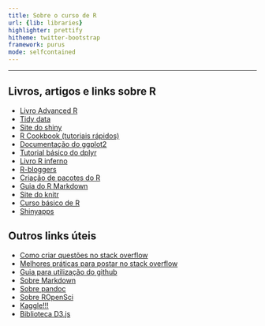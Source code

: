 ```yaml
---
title: Sobre o curso de R
url: {lib: libraries}
highlighter: prettify
hitheme: twitter-bootstrap
framework: purus
mode: selfcontained
--- 
```


---

## Livros, artigos e links sobre R
- [Livro Advanced R](http://adv-r.had.co.nz/)
- [Tidy data](http://www.jstatsoft.org/v59/i10/paper)
- [Site do shiny](http://www.r-bloggers.com/)
- [R Cookbook (tutoriais rápidos)](http://www.cookbook-r.com/)
- [Documentação do ggplot2](http://ggplot2.org/)
- [Tutorial básico do dplyr](http://cran.rstudio.com/web/packages/dplyr/vignettes/introduction.html)
- [Livro R inferno](http://www.burns-stat.com/pages/Tutor/R_inferno.pdf)
- [R-bloggers](http://www.r-bloggers.com/)
- [Criação de pacotes do R](http://r-pkgs.had.co.nz/description.html)
- [Guia do R Markdown](http://rmarkdown.rstudio.com/)
- [Site do knitr](http://yihui.name/knitr/)
- [Curso básico de R](https://www.codeschool.com/courses/try-r)
- [Shinyapps](http://www.shinyapps.io/)\

## Outros links úteis
- [Como criar questões no stack overflow](http://pt.stackoverflow.com/editing-help)
- [Melhores práticas para postar no stack overflow](http://meta.stackexchange.com/questions/145499/how-to-ask-best-practice-questions)
- [Guia para utilização do github](http://rogerdudler.github.io/git-guide/index.pt_BR.html)
- [Sobre Markdown](http://daringfireball.net/)
- [Sobre pandoc](http://johnmacfarlane.net/pandoc/)
- [Sobre ROpenSci](http://ropensci.org/)
- [Kaggle!!!](http://www.kaggle.com/)
- [Biblioteca D3.js](http://d3js.org/)

